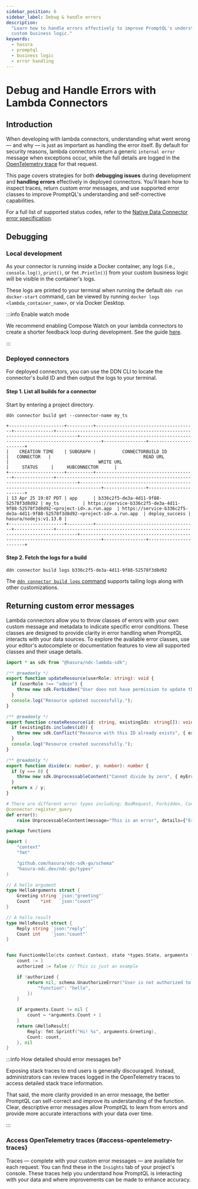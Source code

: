 ```yaml
---
sidebar_position: 6
sidebar_label: Debug & handle errors
description:
  "Learn how to handle errors effectively to improve PromptQL's understanding and accuracy when interacting with your
  custom business logic."
keywords:
  - hasura
  - promptql
  - business logic
  - error handling
---
```



# Debug and Handle Errors with Lambda Connectors

## Introduction

When developing with lambda connectors, understanding what went wrong — and why — is just as important as handling the
error itself. By default for security reasons, lambda connectors return a generic `internal error` message when exceptions occur, while the
full details are logged in the [OpenTelemetry trace](#access-opentelemetry-traces) for that request.

This page covers strategies for both **debugging issues** during development and **handling errors** effectively in
deployed connectors. You'll learn how to inspect traces, return custom error messages, and use supported error classes
to improve PromptQL's understanding and self-corrective capabilities.

For a full list of supported status codes, refer to the
[Native Data Connector error specification](https://hasura.github.io/ndc-spec/specification/error-handling.html).

## Debugging

### Local development

As your connector is running inside a Docker container, any logs (i.e., `console.log()`, `print()`, or `fmt.Println()`)
from your custom business logic will be visible in the container's logs.

These logs are printed to your terminal when running the default `ddn run docker-start` command, can be viewed by
running `docker logs <lambda_container_name>`, or via Docker Desktop.

:::info Enable watch mode

We recommend enabling Compose Watch on your lambda connectors to create a shorter feedback loop during development. See
the guide [here](/business-logic/dev-mode.mdx).

:::

### Deployed connectors

For deployed connectors, you can use the DDN CLI to locate the connector's build ID and then output the logs to your
terminal.

#### Step 1. List all builds for a connector

Start by entering a project directory.

```ddn title="For example, to get the list of builds for a connector named my_ts:"
ddn connector build get --connector-name my_ts
```

```plaintext title="Which will return a list of all builds for my_ts:"
+---------------------+----------+--------------------------------------+---------------+------------------------------------------------------------------------------+------------------------------------------------------------------------------+----------------+-----------------------+
|    CREATION TIME    | SUBGRAPH |          CONNECTORBUILD ID           |   CONNECTOR   |                                   READ URL                                   |                                  WRITE URL                                   |     STATUS     |     HUBCONNECTOR      |
+---------------------+----------+--------------------------------------+---------------+------------------------------------------------------------------------------+------------------------------------------------------------------------------+----------------+-----------------------+
| 13 Apr 25 19:07 PDT | app      | b336c2f5-de3a-4d11-9f88-52578f3d8d92 | my_ts         | https://service-b336c2f5-de3a-4d11-9f88-52578f3d8d92-<project-id>.a.run.app  | https://service-b336c2f5-de3a-4d11-9f88-52578f3d8d92-<project-id>.a.run.app  | deploy_success | hasura/nodejs:v1.13.0 |
+---------------------+----------+--------------------------------------+---------------+------------------------------------------------------------------------------+------------------------------------------------------------------------------+----------------+-----------------------+
```

#### Step 2. Fetch the logs for a build

```ddn title="Then, use the CONNECTORBUILD ID to fetch the logs:"
ddn connector build logs b336c2f5-de3a-4d11-9f88-52578f3d8d92
```

The [`ddn connector build logs` command](/reference/cli/commands/ddn_connector_build_logs.mdx) supports tailing logs
along with other customizations.

## Returning custom error messages

Lambda connectors allow you to throw classes of errors with your own custom message and metadata to indicate specific
error conditions. These classes are designed to provide clarity in error handling when PromptQL interacts with your data
sources. To explore the available error classes, use your editor's autocomplete or documentation features to view all
supported classes and their usage details.

<Tabs groupId="source-preference" className="api-tabs">

<TabItem value="TypeScript" label="TypeScript">

```typescript title="TypeScript examples:" {1,6,14,22}
import * as sdk from "@hasura/ndc-lambda-sdk";

/** @readonly */
export function updateResource(userRole: string): void {
  if (userRole !== "admin") {
    throw new sdk.Forbidden("User does not have permission to update this resource", { role: userRole });
  }
  console.log("Resource updated successfully.");
}

/** @readonly */
export function createResource(id: string, existingIds: string[]): void {
  if (existingIds.includes(id)) {
    throw new sdk.Conflict("Resource with this ID already exists", { existingId: id });
  }
  console.log("Resource created successfully.");
}

/** @readonly */
export function divide(x: number, y: number): number {
  if (y === 0) {
    throw new sdk.UnprocessableContent("Cannot divide by zero", { myErrorMetadata: "stuff", x, y });
  }
  return x / y;
}
```

</TabItem>

<TabItem value="Python" label="Python">

```python title="Python examples:" {4}
# There are different error types including: BadRequest, Forbidden, Conflict, UnprocessableContent, InternalServerError, NotSupported, and BadGateway
@connector.register_query
def error():
    raise UnprocessableContent(message="This is an error", details={"Error": "This is an error!"})
```

</TabItem>

<TabItem value="Go" label="Go">

```go title="Go examples:" {7,29-31}
package functions

import (
	"context"
	"fmt"

	"github.com/hasura/ndc-sdk-go/schema"
	"hasura-ndc.dev/ndc-go/types"
)

// A hello argument
type HelloArguments struct {
	Greeting string `json:"greeting"`
	Count    *int   `json:"count"`
}

// A hello result
type HelloResult struct {
	Reply string `json:"reply"`
	Count int    `json:"count"`
}


func FunctionHello(ctx context.Context, state *types.State, arguments *HelloArguments) (*HelloResult, error) {
	count := 1
	authorized := false // This is just an example

	if !authorized {
		return nil, schema.UnauthorizeError("User is not authorized to perform this operation", map[string]any{
			"function": "hello",
		})
	}

	if arguments.Count != nil {
		count = *arguments.Count + 1
	}
	return &HelloResult{
		Reply: fmt.Sprintf("Hi! %s", arguments.Greeting),
		Count: count,
	}, nil
}
```

</TabItem>

</Tabs>

:::info How detailed should error messages be?

Exposing stack traces to end users is generally discouraged. Instead, administrators can review traces logged in the
OpenTelemetry traces to access detailed stack trace information.

That said, the more clarity provided in an error message, the better PromptQL can self-correct and improve its
understanding of the function. Clear, descriptive error messages allow PromptQL to learn from errors and provide more
accurate interactions with your data over time.

:::

### Access OpenTelemetry traces {#access-opentelemetry-traces}

Traces — complete with your custom error messages — are available for each request. You can find these in the `Insights`
tab of your project's console. These traces help you understand how PromptQL is interacting with your data and where
improvements can be made to enhance accuracy.
